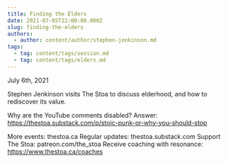 ```yaml
---
title: Finding the Elders
date: 2021-07-05T22:00:00.000Z
slug: finding-the-elders
authors:
  - author: content/author/stephen-jenkinson.md
tags:
  - tag: content/tags/session.md
  - tag: content/tags/elders.md
---
```


July 6th, 2021

Stephen Jenkinson visits The Stoa to discuss elderhood, and how to rediscover its value.

Why are the YouTube comments disabled? Answer: https://thestoa.substack.com/p/stoic-punk-or-why-you-should-stop

More events: thestoa.ca
Regular updates: thestoa.substack.com
Support The Stoa: patreon.com/the_stoa
Receive coaching with resonance: https://www.thestoa.ca/coaches
